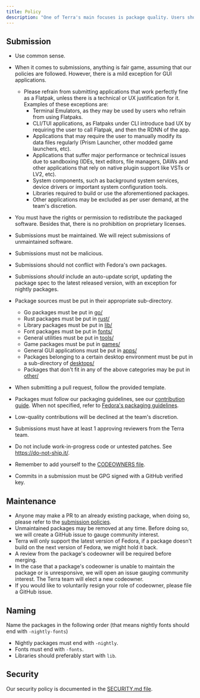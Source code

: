 ```yaml
---
title: Policy
description: "One of Terra's main focuses is package quality. Users should be able to install software from Terra in confidence. Our policies reflect that."
---
```


## Submission

- Use common sense.
- When it comes to submissions, anything is fair game, assuming that our policies are followed. However, there is a mild exception for GUI applications.

  - Please refrain from submitting applications that work perfectly fine as a Flatpak, unless there is a technical or UX justification for it. Examples of these exceptions are:
    - Terminal Emulators, as they may be used by users who refrain from using Flatpaks.
    - CLI/TUI applications, as Flatpaks under CLI introduce bad UX by requiring the user to call Flatpak, and then the RDNN of the app.
    - Applications that may require the user to manually modify its data files regularly (Prism Launcher, other modded game launchers, etc).
    - Applications that suffer major performance or technical issues due to sandboxing (IDEs, text editors, file managers, DAWs and other applications that rely on native plugin support like VSTs or LV2, etc).
    - System components, such as background system services, device drivers or important system configuration tools.
    - Libraries required to build or use the aforementioned packages.
    - Other applications may be excluded as per user demand, at the team's discretion.

- You must have the rights or permission to redistribute the packaged software. Besides that, there is no prohibition on proprietary licenses.
- Submissions must be maintained. We will reject submissions of unmaintained software.
- Submissions must not be malicious.
- Submissions should not conflict with Fedora's own packages.
- Submissions _should_ include an auto-update script, updating the package spec to the latest released version, with an exception for nightly packages.
- Package sources must be put in their appropriate sub-directory.
  - Go packages must be put in [go/](https://github.com/terrapkg/packages/tree/main/anda/go)
  - Rust packages must be put in [rust/](https://github.com/terrapkg/packages/tree/main/anda/rust)
  - Library packages must be put in [lib/](https://github.com/terrapkg/packages/tree/main/anda/lib)
  - Font packages must be put in [fonts/](https://github.com/terrapkg/packages/tree/main/anda/fonts)
  - General utilities must be put in [tools/](https://github.com/terrapkg/packages/tree/main/anda/tools)
  - Game packages must be put in [games/](https://github.com/terrapkg/packages/tree/main/anda/games)
  - General GUI applications must be put in [apps/](https://github.com/terrapkg/packages/tree/main/anda/apps)
  - Packages belonging to a certain desktop environment must be put in a sub-directory of [desktops/](https://github.com/terrapkg/packages/tree/main/anda/desktops)
  - Packages that don't fit in any of the above categories may be put in [other/](https://github.com/terrapkg/packages/tree/main/anda/other)
- When submitting a pull request, follow the provided template.
- Packages must follow our packaging guidelines, see our [contribution guide](https://github.com/terrapkg/packages/wiki/Contribute). When not specified, refer to [Fedora's packaging guidelines](https://docs.fedoraproject.org/en-US/packaging-guidelines).
- Low-quality contributions will be declined at the team's discretion.
- Submissions must have at least 1 approving reviewers from the Terra team.
- Do not include work-in-progress code or untested patches. See https://do-not-ship.it/.
- Remember to add yourself to the [CODEOWNERS file](https://github.com/terrapkg/packages/tree/main/CODEOWNERS).
- Commits in a submission must be GPG signed with a GitHub verified key.

## Maintenance

- Anyone may make a PR to an already existing package, when doing so, please refer to the [submission policies](#Submission).
- Unmaintained packages may be removed at any time. Before doing so, we will create a GitHub issue to gauge community interest.
- Terra will only support the latest version of Fedora, if a package doesn't build on the next version of Fedora, we might hold it back.
- A review from the package's codeowner will be required before merging.
- In the case that a package's codeowner is unable to maintain the package or is unresponsive, we will open an issue gauging community interest. The Terra team will elect a new codeowner.
- If you would like to voluntarily resign your role of codeowner, please file a GitHub issue.

## Naming

Name the packages in the following order
(that means nightly fonts should end with `-nightly-fonts`)

- Nightly packages must end with `-nightly`.
- Fonts must end with `-fonts`.
- Libraries should preferably start with `lib`.

## Security

Our security policy is documented in the [SECURITY.md file](https://github.com/terrapkg/packages/blob/main/SECURITY.md).
